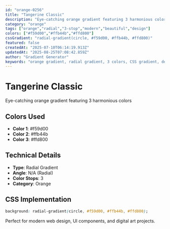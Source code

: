 ```yaml
---
id: "orange-0256"
title: "Tangerine Classic"
description: "Eye-catching orange gradient featuring 3 harmonious colors"
category: "orange"
tags: ["orange","radial","3-stop","modern","beautiful","design"]
colors: ["#f59d00","#ffb44b","#ffd800"]
cssGradient: "radial-gradient(circle, #f59d00, #ffb44b, #ffd800)"
featured: false
createdAt: "2025-07-10T06:14:19.913Z"
updatedAt: "2025-08-25T07:08:42.859Z"
author: "Gradient Generator"
keywords: "orange gradient, radial gradient, 3 colors, CSS gradient, design, #f59d00, #ffb44b, #ffd800"
---
```


# Tangerine Classic

Eye-catching orange gradient featuring 3 harmonious colors

## Colors Used
- **Color 1**: #f59d00
- **Color 2**: #ffb44b
- **Color 3**: #ffd800

## Technical Details
- **Type**: Radial Gradient
- **Angle**: N/A (Radial)
- **Color Stops**: 3
- **Category**: Orange

## CSS Implementation
```css
background: radial-gradient(circle, #f59d00, #ffb44b, #ffd800);
```

Perfect for modern web design, UI components, and digital art projects.
